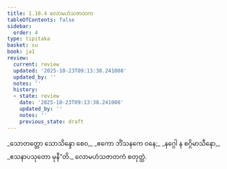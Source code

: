 ```yaml
---
title: 1.10.4 လောမဟံသဇာတက
tableOfContents: false
sidebar:
  order: 4
type: tipitaka
basket: su
book: ja1
review:
  current: review
  updated: '2025-10-23T09:13:38.241008'
  updated_by: ''
  notes: ''
  history:
  - state: review
    date: '2025-10-23T09:13:38.241008'
    updated_by: ''
    notes: ''
    previous_state: draft
---
```



<ReviewStatus review={frontmatter.review} showDetails={true} />

<HypothesisAnnotation frontmatter={frontmatter} />

<DynamicBreadcrumb />

<Division number="94" book="ja1" e="ch" v="22" p="22">

<Paragraph number="208" type="verses" book="ja1">
_သောတတ္တော သောသိန္ဒော စေဝ,_  
_ဧကော ဘိံသနကေ ဝနေ;_  
_နဂ္ဂေါ န စဂ္ဂိမာသီနော,_  
_ဧသနာပသုတော မုနီ”တိ._  


</Paragraph>
</Division>

<Paragraph number="209" type="center" book="ja1">
လောမဟံသဇာတကံ စတုတ္ထံ.
</Paragraph>